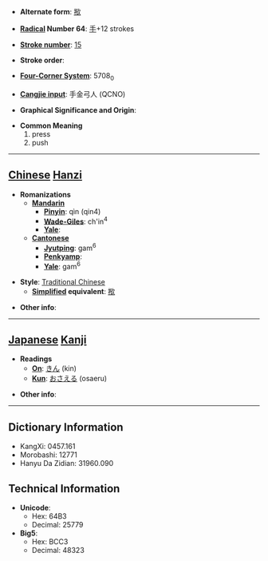 * '''Alternate form''': [[揿]]

* '''[[Wiktionary:Chinese radical index| Radical]] Number 64''': [[Wiktionary:Chinese radical index 手|手]]+12 strokes

* '''[[Wiktionary:Chinese total strokes index|Stroke number]]''': [[Wiktionary:Chinese total strokes index 15|15]]

* '''Stroke order''': 

* '''[[Wiktionary:Chinese four corner index|Four-Corner System]]''': 5708<sub>0</sub>

* '''[[Wiktionary:Chinese Cangjie index|Cangjie input]]''': 手金弓人 (QCNO)

* '''Graphical Significance and Origin''': 

* '''Common Meaning'''
*#press
*# push


----

== [[Chinese]] [[Hanzi]] ==

* '''Romanizations'''
** '''[[Mandarin]]'''
*** '''[[Pinyin]]''': qìn (qin4)
*** '''[[Wade-Giles]]''': ch'in<sup>4</sup>
*** '''[[Yale]]''': 
** '''[[Cantonese]]'''
*** '''[[Jyutping]]''': gam<sup>6</sup>
*** '''[[Penkyamp]]''': 
*** '''[[Yale]]''': gam<sup>6</sup>

* '''Style''': [[Traditional Chinese]] 
** '''[[Simplified Chinese|Simplified]] equivalent''': [[揿]]

* '''Other info''': 

----

== [[Japanese]] [[Kanji]] ==

* '''Readings'''
** '''[[On]]''': [[きん]] (kin)
** '''[[Kun]]''': [[おさえる]] (osaeru)

* '''Other info''':  

----

== Dictionary Information ==

* KangXi: 0457.161
* Morobashi: 12771
* Hanyu Da Zidian: 31960.090

== Technical Information ==

* '''Unicode''':
** Hex: 64B3
** Decimal: 25779
* '''Big5''':
** Hex: BCC3
** Decimal: 48323